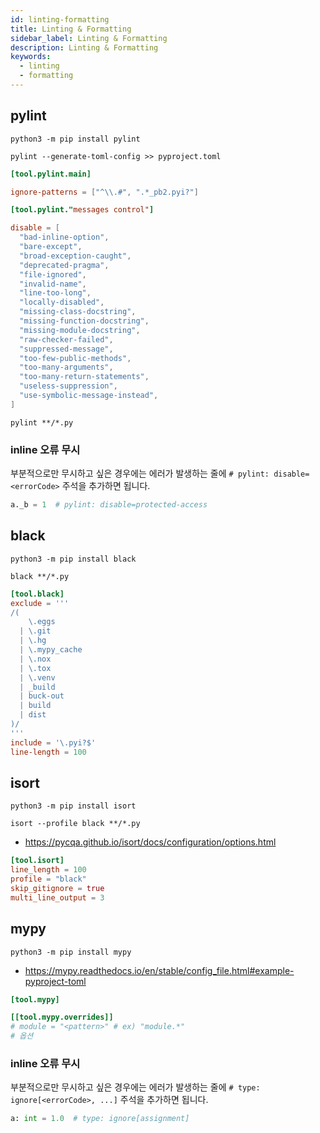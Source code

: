 ```yaml
---
id: linting-formatting
title: Linting & Formatting
sidebar_label: Linting & Formatting
description: Linting & Formatting
keywords:
  - linting
  - formatting
---
```


## pylint

```shell
python3 -m pip install pylint
```

```shell
pylint --generate-toml-config >> pyproject.toml
```

```toml title="pyproject.toml"
[tool.pylint.main]

ignore-patterns = ["^\\.#", ".*_pb2.pyi?"]

[tool.pylint."messages control"]

disable = [
  "bad-inline-option",
  "bare-except",
  "broad-exception-caught",
  "deprecated-pragma",
  "file-ignored",
  "invalid-name",
  "line-too-long",
  "locally-disabled",
  "missing-class-docstring",
  "missing-function-docstring",
  "missing-module-docstring",
  "raw-checker-failed",
  "suppressed-message",
  "too-few-public-methods",
  "too-many-arguments",
  "too-many-return-statements",
  "useless-suppression",
  "use-symbolic-message-instead",
]
```

```shell
pylint **/*.py
```

### inline 오류 무시

부분적으로만 무시하고 싶은 경우에는 에러가 발생하는 줄에 `# pylint: disable=<errorCode>` 주석을 추가하면 됩니다.

```python
a._b = 1  # pylint: disable=protected-access
```

## black

```shell
python3 -m pip install black
```

```shell
black **/*.py
```

```toml title="pyproject.toml"
[tool.black]
exclude = '''
/(
    \.eggs
  | \.git
  | \.hg
  | \.mypy_cache
  | \.nox
  | \.tox
  | \.venv
  | _build
  | buck-out
  | build
  | dist
)/
'''
include = '\.pyi?$'
line-length = 100
```

## isort

```shell
python3 -m pip install isort
```

```shell
isort --profile black **/*.py
```

- https://pycqa.github.io/isort/docs/configuration/options.html

```toml title="pyproject.toml"
[tool.isort]
line_length = 100
profile = "black"
skip_gitignore = true
multi_line_output = 3
```

## mypy

```shell
python3 -m pip install mypy
```

- https://mypy.readthedocs.io/en/stable/config_file.html#example-pyproject-toml

```toml title="pyproject.toml"
[tool.mypy]

[[tool.mypy.overrides]]
# module = "<pattern>" # ex) "module.*"
# 옵션
```

### inline 오류 무시

부분적으로만 무시하고 싶은 경우에는 에러가 발생하는 줄에 `# type: ignore[<errorCode>, ...]` 주석을 추가하면 됩니다.

```python
a: int = 1.0  # type: ignore[assignment]
```
